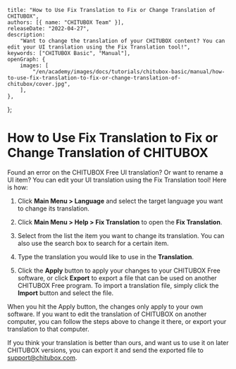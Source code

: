 	title: "How to Use Fix Translation to Fix or Change Translation of CHITUBOX",
	authors: [{ name: "CHITUBOX Team" }],
	releaseDate: "2022-04-27",
	description:
		"Want to change the translation of your CHITUBOX content? You can edit your UI translation using the Fix Translation tool!",
	keywords: ["CHITUBOX Basic", "Manual"],
	openGraph: {
		images: [
			"/en/academy/images/docs/tutorials/chitubox-basic/manual/how-to-use-fix-translation-to-fix-or-change-translation-of-chitubox/cover.jpg",
		],
	},
};

# How to Use Fix Translation to Fix or Change Translation of CHITUBOX

Found an error on the CHITUBOX Free UI translation? Or want to rename a UI item? You can edit your UI translation using the Fix Translation tool! Here is how:

1. Click **Main Menu > Language** and select the target language you want to change its translation.

    <ImageContainer>
    	<AntdImage
    		alt="change the language in CHITUBOX"
    		src={
    			"/en/academy/images/docs/tutorials/chitubox-basic/manual/how-to-use-fix-translation-to-fix-or-change-translation-of-chitubox/change-the-language.png"
    		}
    	/>
    </ImageContainer>

1. Click **Main Menu > Help > Fix Translation** to open the **Fix Translation**.

    <ImageContainer>
    	<AntdImage
    		alt="'fix translation' option in CHITUBOX"
    		src={
    			"/en/academy/images/docs/tutorials/chitubox-basic/manual/how-to-use-fix-translation-to-fix-or-change-translation-of-chitubox/fix-translation.png"
    		}
    	/>
    </ImageContainer>

1. Select from the list the item you want to change its translation. You can also use the search box to search for a certain item.

    <ImageContainer>
    	<AntdImage
    		alt="search box in the translation editing window"
    		src={
    			"/en/academy/images/docs/tutorials/chitubox-basic/manual/how-to-use-fix-translation-to-fix-or-change-translation-of-chitubox/search-box-in-the-translation-editing-window.png"
    		}
    	/>
    </ImageContainer>

1. Type the translation you would like to use in the **Translation**.

    <ImageContainer>
    	<AntdImage
    		alt="modify the translation in CHITUBOX"
    		src={
    			"/en/academy/images/docs/tutorials/chitubox-basic/manual/how-to-use-fix-translation-to-fix-or-change-translation-of-chitubox/modify-the-translation.png"
    		}
    	/>
    </ImageContainer>

1. Click the **Apply** button to apply your changes to your CHITUBOX Free software, or click **Export** to export a file that can be used on another CHITUBOX Free program. To import a translation file, simply click the **Import** button and select the file.

    <ImageContainer>
    	<AntdImage
    		alt="apply, export, import, or cancel the translation"
    		src={
    			"/en/academy/images/docs/tutorials/chitubox-basic/manual/how-to-use-fix-translation-to-fix-or-change-translation-of-chitubox/apply-export-import-or-cancel-the-translation.png"
    		}
    	/>
    </ImageContainer>

<Admonition type="note">
	When you hit the Apply button, the changes only apply to your own software.
	If you want to edit the translation of CHITUBOX on another computer, you can
	follow the steps above to change it there, or export your translation to
	that computer.
</Admonition>

If you think your translation is better than ours, and want us to use it on later CHITUBOX versions, you can export it and send the exported file to <Link href="mailto:support@chitubox.com">support@chitubox.com</Link>.
